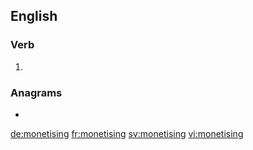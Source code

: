 ==English==

===Verb===
{{head|en|present participle}}

# {{present participle of|monetise|lang=en|nocat=1}}

===Anagrams===
* {{l|en|moistening}}

[[de:monetising]]
[[fr:monetising]]
[[sv:monetising]]
[[vi:monetising]]